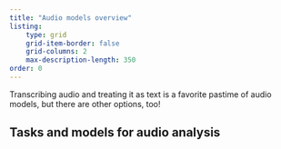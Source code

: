 ```yaml
---
title: "Audio models overview"
listing: 
    type: grid
    grid-item-border: false
    grid-columns: 2
    max-description-length: 350
order: 0
---
```


Transcribing audio and treating it as text is a favorite pastime of audio models, but there are other options, too!

## Tasks and models for audio analysis